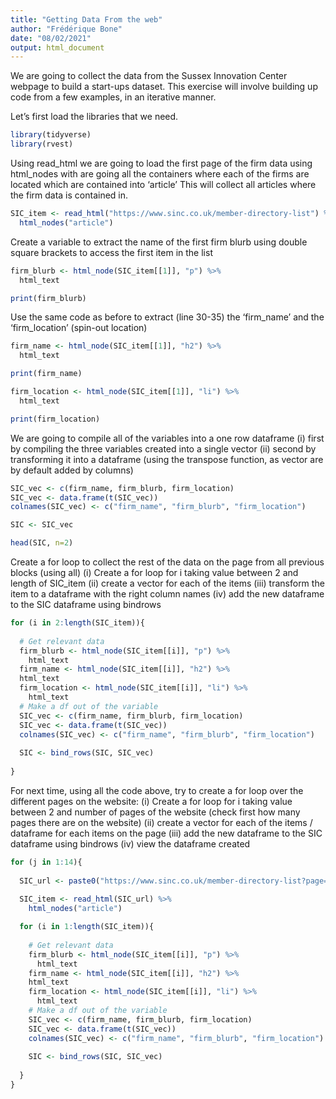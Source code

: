 ```yaml
---
title: "Getting Data From the web"
author: "Frédérique Bone"
date: "08/02/2021"
output: html_document
---
```



We are going to collect the data from the Sussex Innovation Center webpage to build a start-ups dataset. 
This exercise will involve building up code from a few examples, in an iterative manner.  

Let's first load the libraries that we need.
```r

library(tidyverse)
library(rvest)
```


Using read_html we are going to load the first page of the firm data 
using html_nodes with are going all the containers where each of the firms are located which are contained into 'article'
This will collect all articles where the firm data is contained in. 
```r
SIC_item <- read_html("https://www.sinc.co.uk/member-directory-list") %>%
  html_nodes("article")
```


Create a variable to extract the name of the first firm blurb using double square brackets to access the first item in the list
```r
firm_blurb <- html_node(SIC_item[[1]], "p") %>% 
  html_text

print(firm_blurb)
```

Use the same code as before to extract (line 30-35) the 'firm_name' and the 'firm_location' (spin-out location)
```r
firm_name <- html_node(SIC_item[[1]], "h2") %>% 
  html_text

print(firm_name)

firm_location <- html_node(SIC_item[[1]], "li") %>% 
  html_text

print(firm_location)

```

We are going to compile all of the variables into a one row dataframe
(i) first by compiling the three variables created into a single vector
(ii) second by transforming it into a dataframe (using the transpose function, as vector are by default added by columns)
```r
SIC_vec <- c(firm_name, firm_blurb, firm_location)
SIC_vec <- data.frame(t(SIC_vec))
colnames(SIC_vec) <- c("firm_name", "firm_blurb", "firm_location")

SIC <- SIC_vec

head(SIC, n=2)
```


Create a for loop to collect the rest of the data on the page from all previous blocks (using all)
(i) Create a for loop for i taking value between 2 and length of SIC_item
(ii) create a vector for each of the items
(iii) transform the item to a dataframe with the right column names
(iv) add the new dataframe to the SIC dataframe using bindrows
```r
for (i in 2:length(SIC_item)){
  
  # Get relevant data
  firm_blurb <- html_node(SIC_item[[i]], "p") %>% 
    html_text
  firm_name <- html_node(SIC_item[[i]], "h2") %>% 
  html_text
  firm_location <- html_node(SIC_item[[i]], "li") %>% 
    html_text
  # Make a df out of the variable
  SIC_vec <- c(firm_name, firm_blurb, firm_location)
  SIC_vec <- data.frame(t(SIC_vec))
  colnames(SIC_vec) <- c("firm_name", "firm_blurb", "firm_location")
  
  SIC <- bind_rows(SIC, SIC_vec)
  
}

```


For next time, using all the code above, try to create a for loop over the different pages on the website:
(i) Create a for loop for i taking value between 2 and number of pages of the website (check first how many pages there are on the website)
(ii) create a vector for each of the items / dataframe for each items on the page
(iii) add the new dataframe to the SIC dataframe using bindrows
(iv) view the dataframe created
```r
for (j in 1:14){
  
  SIC_url <- paste0("https://www.sinc.co.uk/member-directory-list?page=",j)
  
  SIC_item <- read_html(SIC_url) %>%
    html_nodes("article")

  for (i in 1:length(SIC_item)){
    
    # Get relevant data
    firm_blurb <- html_node(SIC_item[[i]], "p") %>% 
      html_text
    firm_name <- html_node(SIC_item[[i]], "h2") %>% 
    html_text
    firm_location <- html_node(SIC_item[[i]], "li") %>% 
      html_text
    # Make a df out of the variable
    SIC_vec <- c(firm_name, firm_blurb, firm_location)
    SIC_vec <- data.frame(t(SIC_vec))
    colnames(SIC_vec) <- c("firm_name", "firm_blurb", "firm_location")
    
    SIC <- bind_rows(SIC, SIC_vec)
    
  }
}

```


